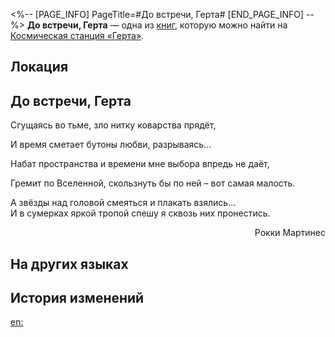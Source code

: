 <%-- [PAGE_INFO]
PageTitle=#До встречи, Герта#
[END_PAGE_INFO] --%>
{{Дополнить}}
{{Книга Инфобокс
|id           = 055
|partIds      = 190166
|Название     = 
|Изображение  = Журнал с КСГ.png
|Мир          = Космическая станция «Герта»
|Томов        = 1
|Автор        = <!--нужно добавить-->
|Описание     = Стихотворение исследователя Рокки Мартинеса.
|Том1         = {{tx}}
|Источник1    = {{tx|Отсутствует источник}}
|Персонажи    = 
|Фракции      = 
}}
'''До встречи, Герта''' — одна из [[Книги|книг]], которую можно найти на [[Космическая станция «Герта»]].

==Локация==
{{Отметка карты|<!--название карты-->|<!--id отметки-->}}

==До встречи, Герта==
Сгущаясь во тьме, зло нитку коварства прядёт,

И время сметает бутоны любви, разрываясь...

Набат пространства и времени мне выбора впредь не даёт,

Гремит по Вселенной, скользнуть бы по ней – вот самая малость.

А звёзды над головой смеяться и плакать взялись...<br />
И в сумерках яркой тропой спешу я сквозь них пронестись.

<div align="right">Рокки Мартинес</div>

==На других языках==
{{На других языках
|en   = Bye, Herta
|zhs  = 再见黑塔
|zht  = 再見黑塔
|ja   = さようならヘルタ
|ko   = 또 봐, 헤르타
|es   = Adiós, Herta
|fr   = Au revoir, Herta
|ru   = До встречи, Герта
|th   = ลาก่อน Herta
|vi   = Tạm Biệt Herta
|de   = Auf Wiedersehen, Herta
|id   = Selamat Tinggal, Herta
|pt   = Tchau, Herta
}}

==История изменений==
{{История изменений|3.5}}

[[en:]]